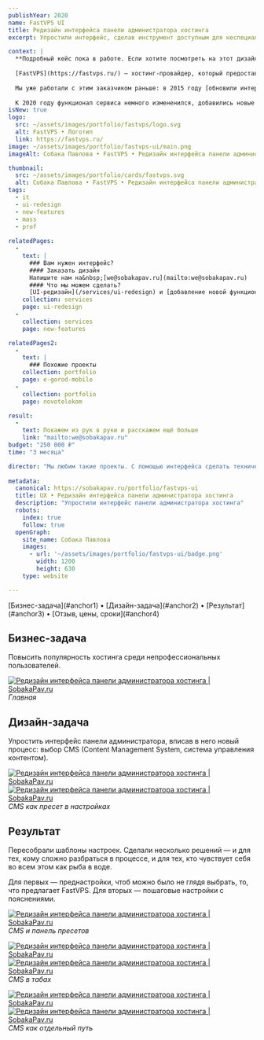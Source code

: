 ```yaml
---
publishYear: 2020
name: FastVPS UI
title: Редизайн интерфейса панели администратора хостинга
excerpt: Упростили интерфейс, сделав инструмент доступным для неспециалистов

context: |
  **Подробный кейс пока в работе. Если хотите посмотреть на этот дизайн в деталях, пишите нам на [we@sobakapav.ru](mailto:we@sobakapav.ru)**
  
  [FastVPS](https://fastvps.ru/) — хостинг-провайдер, который предоставляет в аренду виртуальные и физические сервера.
  
  Мы уже работали с этим заказчиком раньше: в 2015 году [обновили интерфейс сервиса](/portfolio/fastvps) создали дизайн интерфейсов, помогающий пользователю подобрать хостинг, даже если он не особо разбирается в технологиях. После внедрения нашего дизайна количество заказов выросло в два раза.
  
  К 2020 году функционал сервиса немного измененился, добавились новые возможности. Это нужно было отразить в интерфейсе. Плюс еще раз все немного упростить, чтоб сервисом продолжали без проблем пользоваться и не-технари.
isNew: true
logo:
  src: ~/assets/images/portfolio/fastvps/logo.svg
  alt: FastVPS • Логотип
  link: https://fastvps.ru/
image: ~/assets/images/portfolio/fastvps-ui/main.png
imageAlt: Собака Павлова • FastVPS • Редизайн интерфейса панели администратора хостинга

thumbnail:
  src: ~/assets/images/portfolio/cards/fastvps.svg
  alt: Собака Павлова • FastVPS • Редизайн интерфейса панели администратора хостинга
tags:
  - it
  - ui-redesign
  - new-features
  - mass
  - prof
  
relatedPages:
  -
    text: |
      ### Вам нужен интерфейс?
      #### Заказать дизайн
      Напишите нам на&nbsp;[we@sobakapav.ru](mailto:we@sobakapav.ru) 
      #### Что мы можем сделать?
      [UI-редизайн](/services/ui-redesign) и [добавление новой функциональности](/services/new-features), как в этом кейсе, и [многое другое](/services). 
    collection: services
    page: ui-redesign
  -
    collection: services
    page: new-features

relatedPages2:
  -
    text: |
      ### Похожие проекты
    collection: portfolio
    page: e-gorod-mobile
  - 
    collection: portfolio
    page: novotelekom

result:
  -
    text: Покажем из рук в руки и расскажем ещё больше
    link: "mailto:we@sobakapav.ru"
budget: "250 000 ₽"
time: "3 месяца"

director: "Мы любим такие проекты. С помощью интерфейса сделать технически сложный, почти что профессиональный инструмент доступным для нетехнарей и непрофессионалов."
  
metadata:
  canonical: https://sobakapav.ru/portfolio/fastvps-ui
  title: UX • Редизайн интерфейса панели администратора хостинга
  description: "Упростили интерфейс панели администратора хостинга"
  robots:
    index: true
    follow: true
  openGraph:
    site_name: Собака Павлова
    images:
      - url: '~/assets/images/portfolio/fastvps-ui/badge.png'
        width: 1200
        height: 630
    type: website

---
```



<TOC>
[Бизнес-задача](#anchor1) • [Дизайн-задача](#anchor2) • [Результат](#anchor3) • [Отзыв, цены, сроки](#anchor4)
</TOC>

## <a name="anchor1" />Бизнес-задача

Повысить популярность хостинга среди непрофессиональных пользователей.

<a href="/images/portfolio/fastvps-ui/1.png" target="_blank">![Редизайн интерфейса панели администратора хостинга | SobakaPav.ru](~/assets/images/portfolio/fastvps-ui/1.png)</a>
_Главная_

## <a name="anchor2" />Дизайн-задача

Упростить интерфейс панели администратора, вписав в него новый процесс: выбор CMS (Content Management System, система управления контентом).

<a href="/images/portfolio/fastvps-ui/2.png" target="_blank">![Редизайн интерфейса панели администратора хостинга | SobakaPav.ru](~/assets/images/portfolio/fastvps-ui/2.png)</a>
<a href="/images/portfolio/fastvps-ui/3.png" target="_blank">![Редизайн интерфейса панели администратора хостинга | SobakaPav.ru](~/assets/images/portfolio/fastvps-ui/3.png)</a>
_CMS как пресет в настройках_

## <a name="anchor3" />Результат

Пересобрали шаблоны настроек. Сделали несколько решений — и для тех, кому сложно разбраться в процессе, и для тех, кто чувствует себя во всем этом как рыба в воде.

Для первых — преднастройки, чтоб можно было не глядя выбрать, то, что предлагает FastVPS. Для вторых — пошаговые настройки с пояснениями. 

<a href="/images/portfolio/fastvps-ui/4.png" target="_blank">![Редизайн интерфейса панели администратора хостинга | SobakaPav.ru](~/assets/images/portfolio/fastvps-ui/4.png)</a>
_CMS и панель пресетов_

<a href="/images/portfolio/fastvps-ui/5.png" target="_blank">![Редизайн интерфейса панели администратора хостинга | SobakaPav.ru](~/assets/images/portfolio/fastvps-ui/5.png)</a>
<a href="/images/portfolio/fastvps-ui/6.png" target="_blank">![Редизайн интерфейса панели администратора хостинга | SobakaPav.ru](~/assets/images/portfolio/fastvps-ui/6.png)</a>
_CMS в табах_

<a href="/images/portfolio/fastvps-ui/7.png" target="_blank">![Редизайн интерфейса панели администратора хостинга | SobakaPav.ru](~/assets/images/portfolio/fastvps-ui/7.png)</a>
<a href="/images/portfolio/fastvps-ui/8.png" target="_blank">![Редизайн интерфейса панели администратора хостинга | SobakaPav.ru](~/assets/images/portfolio/fastvps-ui/8.png)</a>
_CMS как отдельный путь_
## <a name="anchor4" />


